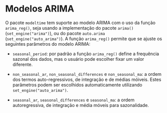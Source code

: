 # Modelos ARIMA


O pacote `modeltime` tem suporte ao modelo ARIMA com o uso da função `arima_reg()`, seja usando a implementação do pacote `arima()` (`set_engine("arima")`), ou do pacote `auto.arima` (`set_engine("auto_arima")`). A função `arima_reg()` permite que se ajuste os seguintes parâmetros do modelo ARIMA:

* `seasonal_period`: por padrão a função `arima_reg()` define a frequência sazonal dos dados, mas o usuário pode escolher fixar um valor diferente.

* `non_seasonal_ar`, `non_seasonal_differences` e `non_seasonal_ma`: a ordem dos termos auto-regressivos, de integração e de médias móiveis. Estes parâmetros podem ser escolhidos automaticamente utilizando `set_engine("auto_arima")`. 

* `seasonal_ar`, `seasonal_differences` e `seasonal_ma`: a ordem autoregressiva, de integração e média móveis para sazonalidade.

